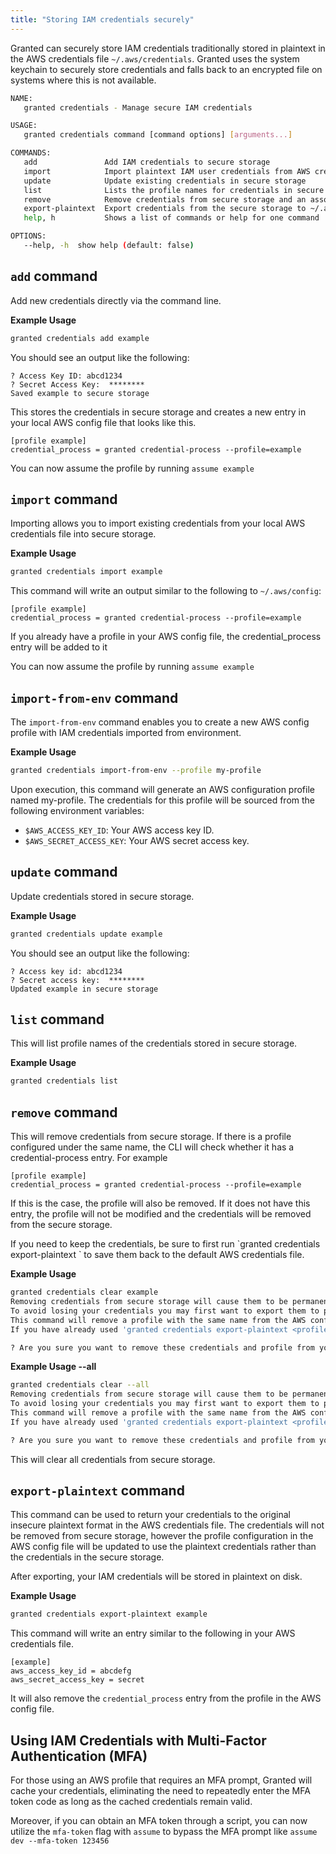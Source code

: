 ```yaml
---
title: "Storing IAM credentials securely"
---
```


Granted can securely store IAM credentials traditionally stored in plaintext in the AWS credentials file `~/.aws/credentials`.
Granted uses the system keychain to securely store credentials and falls back to an encrypted file on systems where this is not available.

```bash
NAME:
   granted credentials - Manage secure IAM credentials

USAGE:
   granted credentials command [command options] [arguments...]

COMMANDS:
   add               Add IAM credentials to secure storage
   import            Import plaintext IAM user credentials from AWS credentials file into secure storage
   update            Update existing credentials in secure storage
   list              Lists the profile names for credentials in secure storage
   remove            Remove credentials from secure storage and an associated profile if it exists in the AWS config file
   export-plaintext  Export credentials from the secure storage to ~/.aws/credentials file in plaintext
   help, h           Shows a list of commands or help for one command

OPTIONS:
   --help, -h  show help (default: false)
```

## `add` command

Add new credentials directly via the command line.

**Example Usage**

```bash
granted credentials add example
```

You should see an output like the following:

```
? Access Key ID: abcd1234
? Secret Access Key:  ********
Saved example to secure storage
```

This stores the credentials in secure storage and creates a new entry in your local AWS config file that looks like this.

```
[profile example]
credential_process = granted credential-process --profile=example
```

You can now assume the profile by running `assume example`

## `import` command

Importing allows you to import existing credentials from your local AWS credentials file into secure storage.

**Example Usage**

```bash
granted credentials import example
```

This command will write an output similar to the following to `~/.aws/config`:

```
[profile example]
credential_process = granted credential-process --profile=example
```

<Info>
  If you already have a profile in your AWS config file, the credential_process
  entry will be added to it
</Info>

You can now assume the profile by running `assume example`

## `import-from-env` command

The `import-from-env` command enables you to create a new AWS config profile with IAM credentials imported from environment.

**Example Usage**

```bash
granted credentials import-from-env --profile my-profile
```

Upon execution, this command will generate an AWS configuration profile named my-profile. The credentials for this profile will be sourced from the following environment variables:

- `$AWS_ACCESS_KEY_ID`: Your AWS access key ID.
- `$AWS_SECRET_ACCESS_KEY`: Your AWS secret access key.

## `update` command

Update credentials stored in secure storage.

**Example Usage**

```bash
granted credentials update example
```

You should see an output like the following:

```
? Access key id: abcd1234
? Secret access key:  ********
Updated example in secure storage
```

## `list` command

This will list profile names of the credentials stored in secure storage.

**Example Usage**

```bash
granted credentials list
```

## `remove` command

This will remove credentials from secure storage. If there is a profile configured under the same name, the CLI will check whether it has a credential-process entry.
For example

```
[profile example]
credential_process = granted credential-process --profile=example

```

If this is the case, the profile will also be removed. If it does not have this entry, the profile will not be modified and the credentials will be removed from the secure storage.

<Warning>
If you need to keep the credentials, be sure to first run `granted credentials export-plaintext <profile name>` to save them back to the default AWS credentials file.
</Warning>

**Example Usage**

```bash
granted credentials clear example
Removing credentials from secure storage will cause them to be permanently deleted.
To avoid losing your credentials you may first want to export them to plaintext using 'granted credentials export-plaintext <profile name>'
This command will remove a profile with the same name from the AWS config file if it has a 'credential_process = granted credential-process --profile=<profile name>'
If you have already used 'granted credentials export-plaintext <profile name>' to export the credentials, the profile will not be removed by this command.

? Are you sure you want to remove these credentials and profile from your AWS config? (Y/n)
```

**Example Usage --all**

```bash
granted credentials clear --all
Removing credentials from secure storage will cause them to be permanently deleted.
To avoid losing your credentials you may first want to export them to plaintext using 'granted credentials export-plaintext <profile name>'
This command will remove a profile with the same name from the AWS config file if it has a 'credential_process = granted credential-process --profile=<profile name>'
If you have already used 'granted credentials export-plaintext <profile name>' to export the credentials, the profile will not be removed by this command.

? Are you sure you want to remove these credentials and profile from your AWS config? (Y/n)
```

This will clear all credentials from secure storage.

## `export-plaintext` command

This command can be used to return your credentials to the original insecure plaintext format in the AWS credentials file.
The credentials will not be removed from secure storage, however the profile configuration in the AWS config file will be updated to use the plaintext credentials rather than the credentials in the secure storage.

<Warning>
  After exporting, your IAM credentials will be stored in plaintext on disk.
</Warning>

**Example Usage**

```bash
granted credentials export-plaintext example
```

This command will write an entry similar to the following in your AWS credentials file.

```
[example]
aws_access_key_id = abcdefg
aws_secret_access_key = secret
```

It will also remove the `credential_process` entry from the profile in the AWS config file.

## Using IAM Credentials with Multi-Factor Authentication (MFA)

For those using an AWS profile that requires an MFA prompt, Granted will cache your credentials, eliminating the need to repeatedly enter the MFA token code as long as the cached credentials remain valid.

Moreover, if you can obtain an MFA token through a script, you can now utilize the `mfa-token` flag with `assume` to bypass the MFA prompt like `assume dev --mfa-token 123456`
